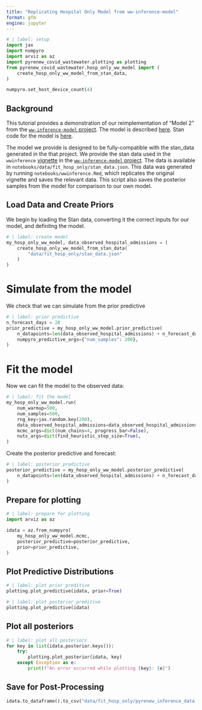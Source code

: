 ```yaml
---
title: "Replicating Hospital Only Model from ww-inference-model"
format: gfm
engine: jupyter
---
```


```python
# | label: setup
import jax
import numpyro
import arviz as az
import pyrenew_covid_wastewater.plotting as plotting
from pyrenew_covid_wastewater.hosp_only_ww_model import (
    create_hosp_only_ww_model_from_stan_data,
)

numpyro.set_host_device_count(4)
```

## Background

This tutorial provides a demonstration of our reimplementation of "Model 2" from the [`ww-inference-model` project](https://github.com/CDCgov/ww-inference-model).
The model is described [here](https://github.com/CDCgov/ww-inference-model/blob/main/model_definition.md).
Stan code for the model is [here](https://github.com/CDCgov/ww-inference-model/blob/main/inst/stan/wwinference.stan).

The model we provide is designed to be fully-compatible with the stan_data generated in the that project.
We provide the stan data used in the `wwinference` [vignette](https://github.com/CDCgov/ww-inference-model/blob/main/vignettes/wwinference.Rmd) in the [`ww-inference-model` project](https://github.com/CDCgov/ww-inference-model).
The data is available in `notebooks/data/fit_hosp_only/stan_data.json`.
This data was generated by running `notebooks/wwinference.Rmd`, which replicates the original vignette and saves the relevant data.
This script also saves the posterior samples from the model for comparison to our own model.

## Load Data and Create Priors

We begin by loading the Stan data, converting it the correct inputs for our model, and definitng the model.

```python
# | label: create model
my_hosp_only_ww_model, data_observed_hospital_admissions = (
    create_hosp_only_ww_model_from_stan_data(
        "data/fit_hosp_only/stan_data.json"
    )
)
```

# Simulate from the model

We check that we can simulate from the prior predictive
```python
# | label: prior predictive
n_forecast_days = 28
prior_predictive = my_hosp_only_ww_model.prior_predictive(
    n_datapoints=len(data_observed_hospital_admissions) + n_forecast_days,
    numpyro_predictive_args={"num_samples": 200},
)
```

# Fit the model

Now we can fit the model to the observed data:
```python
# | label: fit the model
my_hosp_only_ww_model.run(
    num_warmup=500,
    num_samples=500,
    rng_key=jax.random.key(200),
    data_observed_hospital_admissions=data_observed_hospital_admissions,
    mcmc_args=dict(num_chains=4, progress_bar=False),
    nuts_args=dict(find_heuristic_step_size=True),
)
```

Create the posterior predictive and forecast:

```python
# | label: posterior predictive
posterior_predictive = my_hosp_only_ww_model.posterior_predictive(
    n_datapoints=len(data_observed_hospital_admissions) + n_forecast_days
)
```

## Prepare for plotting

```python
# | label: prepare for plotting
import arviz as az

idata = az.from_numpyro(
    my_hosp_only_ww_model.mcmc,
    posterior_predictive=posterior_predictive,
    prior=prior_predictive,
)
```

## Plot Predictive Distributions

```python
# | label: plot prior preditive
plotting.plot_predictive(idata, prior=True)
```

```python
# | label: plot posterior preditive
plotting.plot_predictive(idata)
```

## Plot all posteriors

```python
# | label: plot all posteriors
for key in list(idata.posterior.keys()):
    try:
        plotting.plot_posterior(idata, key)
    except Exception as e:
        print(f"An error occurred while plotting {key}: {e}")
```

## Save for Post-Processing

```python
idata.to_dataframe().to_csv("data/fit_hosp_only/pyrenew_inference_data.csv")
```
